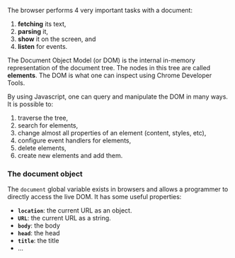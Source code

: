 The browser performs 4 very important tasks with a document:

1. **fetching** its text,
2. **parsing** it,
3. **show** it on the screen, and
4. **listen** for events.

The Document Object Model (or DOM) is the internal in-memory representation of the document tree. The nodes in this tree are called **elements**. The DOM is what one can inspect using Chrome Developer Tools.

By using Javascript, one can query and manipulate the DOM in many ways. It is possible to:

1. traverse the tree,
2. search for elements,
3. change almost all properties of an element (content, styles, etc),
4. configure event handlers for elements,
5. delete elements,
6. create new elements and add them.

### The document object

The `document` global variable exists in browsers and allows a programmer to directly access the live DOM. It has some useful properties:

- **`location`**: the current URL as an object.
- **`URL`**: the current URL as a string.
- **`body`**: the body
- **`head`**: the head
- **`title`**: the title
- ...
